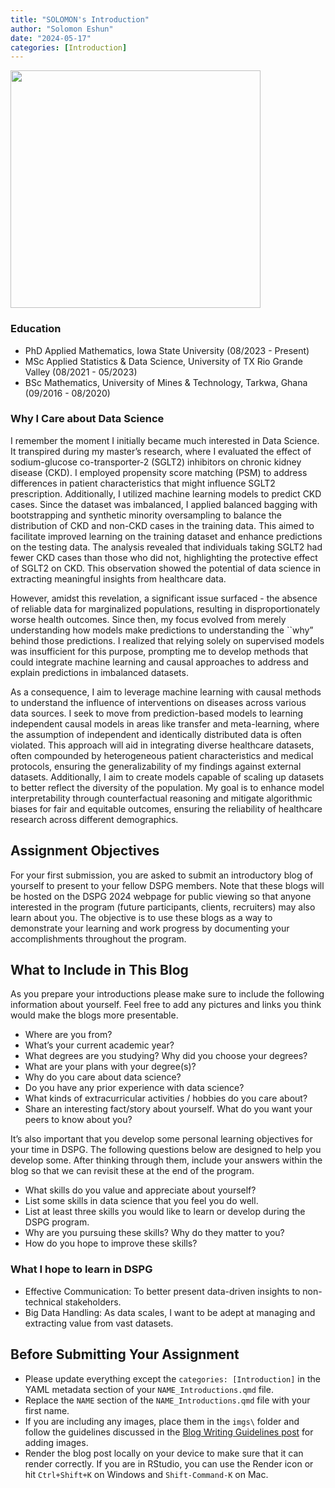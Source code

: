 ```yaml
---
title: "SOLOMON's Introduction"
author: "Solomon Eshun"
date: "2024-05-17"
categories: [Introduction]
---
```



![](imgs/self1.JPG){width=400 height=380}

### Education

- PhD Applied Mathematics, Iowa State University (08/2023 - Present)
- MSc Applied Statistics & Data Science, University of TX Rio Grande Valley (08/2021 - 05/2023)
- BSc Mathematics, University of Mines & Technology, Tarkwa, Ghana (09/2016 - 08/2020)



### Why I Care about Data Science

I remember the moment I initially became much interested in Data Science. It transpired during my master's research, where I evaluated the effect of sodium-glucose co-transporter-2 (SGLT2) inhibitors on chronic kidney disease (CKD). I employed propensity score matching (PSM) to address differences in patient characteristics that might influence SGLT2 prescription. Additionally, I utilized machine learning models to predict CKD cases. Since the dataset was imbalanced, I applied balanced bagging with bootstrapping and synthetic minority oversampling to balance the distribution of CKD and non-CKD cases in the training data. This aimed to facilitate improved learning on the training dataset and enhance predictions on the testing data. The analysis revealed that individuals taking SGLT2 had fewer CKD cases than those who did not, highlighting the protective effect of SGLT2 on CKD. This observation showed the potential of data science in extracting meaningful insights from healthcare data.


However, amidst this revelation, a significant issue surfaced - the absence of reliable data for marginalized populations, resulting in disproportionately worse health outcomes. Since then, my focus evolved from merely understanding how models make predictions to understanding the ``why" behind those predictions. I realized that relying solely on supervised models was insufficient for this purpose, prompting me to develop methods that could integrate machine learning and causal approaches to address and explain predictions in imbalanced datasets.

As a consequence, I aim to leverage machine learning with causal methods to understand the influence of interventions on diseases across various data sources. I seek to move from prediction-based models to learning independent causal models in areas like transfer and meta-learning, where the assumption of independent and identically distributed data is often violated. This approach will aid in integrating diverse healthcare datasets, often compounded by heterogeneous patient characteristics and medical protocols, ensuring the generalizability of my findings against external datasets. Additionally, I aim to create models capable of scaling up datasets to better reflect the diversity of the population. My goal is to enhance model interpretability through counterfactual reasoning and mitigate algorithmic biases for fair and equitable outcomes, ensuring the reliability of healthcare research across different demographics.



## Assignment Objectives

For your first submission, you are asked to submit an introductory blog of yourself to present to your fellow DSPG members. Note that these blogs will be hosted on the DSPG 2024 webpage for public viewing so that anyone interested in the program (future participants, clients, recruiters) may also learn about you. The objective is to use these blogs as a way to demonstrate your learning and work progress by documenting your accomplishments throughout the program.

## What to Include in This Blog

As you prepare your introductions please make sure to include the following information about yourself. Feel free to add any pictures and links you think would make the blogs more presentable.

-   Where are you from?
-   What's your current academic year?
-   What degrees are you studying? Why did you choose your degrees?
-   What are your plans with your degree(s)?
-   Why do you care about data science?
-   Do you have any prior experience with data science?
-   What kinds of extracurricular activities / hobbies do you care about?
-   Share an interesting fact/story about yourself. What do you want your peers to know about you?

It's also important that you develop some personal learning objectives for your time in DSPG. The following questions below are designed to help you develop some. After thinking through them, include your answers within the blog so that we can revisit these at the end of the program.

-   What skills do you value and appreciate about yourself?
-   List some skills in data science that you feel you do well.
-   List at least three skills you would like to learn or develop during the DSPG program.
-   Why are you pursuing these skills? Why do they matter to you?
-   How do you hope to improve these skills?


### What I hope to learn in DSPG

- Effective Communication: To better present data-driven insights to non-technical stakeholders.
- Big Data Handling: As data scales, I want to be adept at managing and extracting value from vast datasets.

## Before Submitting Your Assignment

-   Please update everything except the `categories: [Introduction]` in the YAML metadata section of your `NAME_Introductions.qmd` file.
-   Replace the `NAME` section of the `NAME_Introductions.qmd` file with your first name.
-   If you are including any images, place them in the `imgs\` folder and follow the guidelines discussed in the [Blog Writing Guidelines post](add%20link) for adding images.
-   Render the blog post locally on your device to make sure that it can render correctly. If you are in RStudio, you can use the Render icon or hit `Ctrl+Shift+K` on Windows and `Shift-Command-K` on Mac.
